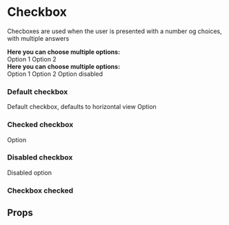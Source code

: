 
<Meta title="Core/Checkbox" component={Checkbox}/>

<ThemeProvider theme={theme}>

# Checkbox
Checboxes are used when the user is presented with a number og choices, with multiple answers

<div style={{marginTop: '60px'}}></div>

<div style={{display: 'flex', flexDirection: 'row',  flexWrap: 'wrap'}}>
    <div style={{marginRight: '100px'}}>
        <strong>Here you can choose multiple options:</strong>
        <div style={{marginTop: '15px'}}>
            <Checkbox checked>Option 1</Checkbox>
            <Checkbox>Option 2</Checkbox>
        </div>
    </div>
    <div>
        <strong>Here you can choose multiple options:</strong>
        <div style={{marginTop: '15px'}}>
            <Checkbox checked vertical>Option 1</Checkbox>
            <Checkbox vertical>Option 2</Checkbox>
            <Checkbox disabled vertical>Option disabled</Checkbox>
        </div>
    </div>
</div>

<div style={{marginTop: '60px'}}></div>

</ThemeProvider>

### Default checkbox
Default checkbox, defaults to horizontal view 
<Preview>
    <Story name="Default">
        <Checkbox value="value1">Option</Checkbox>
    </Story>
</Preview>

### Checked checkbox
<Preview>
    <Story name="Checked">
        <Checkbox value="value1" checked>Option</Checkbox>
    </Story>
</Preview>

### Disabled checkbox
<Preview>
    <Story name="Disabled">
        <Checkbox value="value1" disabled>Disabled option</Checkbox>
    </Story>
</Preview>


### Checkbox checked


## Props
<Props of={Checkbox} />

